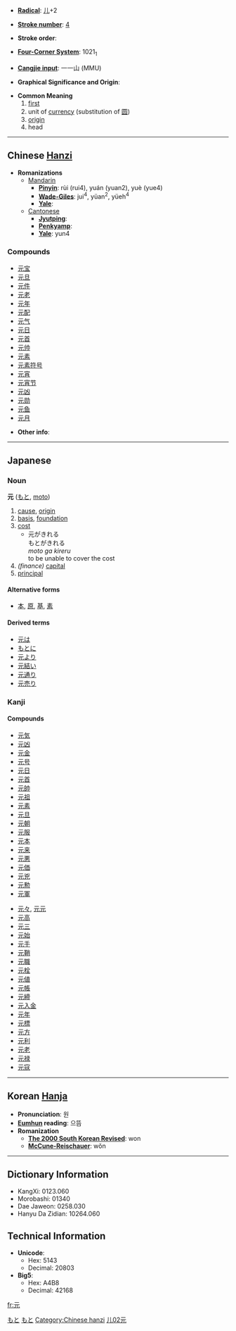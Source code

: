 * '''[[Wiktionary:Chinese radical index| Radical]]''': [[Wiktionary:Chinese radical index 儿|儿]]+2

* '''[[Wiktionary:Chinese total strokes index|Stroke number]]''': [[Wiktionary:Chinese total strokes index 4|4]]

* '''Stroke order''': 

* '''[[Wiktionary:Chinese four corner index|Four-Corner System]]''': 1021<sub>1</sub>

* '''[[Wiktionary:Chinese Cangjie index|Cangjie input]]''': 一一山 (MMU)

* '''Graphical Significance and Origin''': 

* '''Common Meaning'''
*# [[first]]
*# unit of [[currency]] (substitution of [[圆]])
*# [[origin]]
*# head


----
== Chinese [[Hanzi]] ==

* '''Romanizations'''
** [[Mandarin]]
*** '''[[Pinyin]]''': rùi (rui4), yuán (yuan2), yuè (yue4)
*** '''[[Wade-Giles]]''': jui<sup>4</sup>, yüan<sup>2</sup>, yüeh<sup>4</sup>
*** '''[[Yale]]''': 
**[[Cantonese]]
***'''[[Jyutping]]''':
***'''[[Penkyamp]]''': 
***'''[[Yale]]''': yun4

===Compounds===
*[[元宝]]
*[[元旦]]
*[[元件]]
*[[元老]]
*[[元年]]
*[[元配]]
*[[元气]]
*[[元日]]
*[[元首]]
*[[元帅]]
*[[元素]]
*[[元素符号]]
*[[元宵]]
*[[元宵节]]
*[[元凶]]
*[[元勋]]
*[[元鱼]]
*[[元月]]

* '''Other info''': 

----

== Japanese ==
<font lang="ja">
[[Category:Japanese language|もと]]
===Noun===
[[Category:Japanese nouns|もと]]
'''元''' ([[もと]], [[moto]])
# [[cause]], [[origin]]
# [[basis]], [[foundation]]
# [[cost]]
#*元がきれる<br>もとがきれる<br>''moto ga kireru''<Br>to be unable to cover the cost
# ''(finance)'' [[capital]]
# [[principal]]
====Alternative forms====
*[[本]], [[原]], [[基]], [[素]]
====Derived terms====
*[[元は]]
*[[もとに]]
*[[元より]]
*[[元結い]]
*[[元通り]]
*[[元売り]]

===Kanji===
{{kanji|[[げん]] ([[gen]]), [[がん]] ([[gan]])|[[もと]] ([[moto]]), [[こうべ]] ([[kōbe]])}}

====Compounds====
{{top}}
*[[元気]]
*[[元凶]]
*[[元金]]
*[[元号]]
*[[元日]]
*[[元首]]
*[[元帥]]
*[[元祖]]
*[[元素]]
*[[元旦]]
*[[元朝]]
*[[元服]]
*[[元本]]
*[[元来]]
*[[元悪]]
*[[元価]]
*[[元兇]]
*[[元勲]]
*[[元軍]]
{{mid}}
*[[元々]], [[元元]]
*[[元高]]
*[[元三]]
*[[元始]]
*[[元手]]
*[[元鞘]]
*[[元職]]
*[[元栓]]
*[[元値]]
*[[元帳]]
*[[元締]]
*[[元入金]]
*[[元年]]
*[[元標]]
*[[元方]]
*[[元利]]
*[[元老]]
*[[元禄]]
*[[元寇]]
{{bottom}}
  
</font>
----

== Korean [[Hanja]] ==

* '''Pronunciation''': 원
* '''[[Eumhun]] reading''': 으뜸
* '''Romanization'''
** '''[[The 2000 South Korean Revised Romanization|The 2000 South Korean Revised]]''': won
** '''[[McCune-Reischauer]]''': wŏn

----

== Dictionary Information ==

* KangXi: 0123.060
* Morobashi: 01340
* Dae Jaweon: 0258.030
* Hanyu Da Zidian: 10264.060

== Technical Information ==

* '''Unicode''':
** Hex: 5143
** Decimal: 20803
* '''Big5''':
** Hex: A4B8
** Decimal: 42168

[[Category:Chinese hanzi]]
[[Category:Japanese kanji|儿02元]]

[[fr:元]]